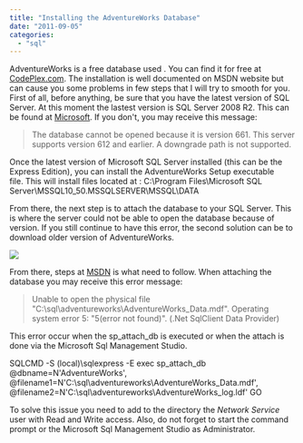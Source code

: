 ```yaml
---
title: "Installing the AdventureWorks Database"
date: "2011-09-05"
categories: 
  - "sql"
---
```


AdventureWorks is a free database used . You can find it for free at [CodePlex.com](http://msftdbprodsamples.codeplex.com/ "AdventureWorks Website"). The installation is well documented on MSDN website but can cause you some problems in few steps that I will try to smooth for you. First of all, before anything, be sure that you have the latest version of SQL Server. At this moment the lastest version is SQL Server 2008 R2. This can be found at [Microsoft](http://www.microsoft.com/sqlserver/en/us/editions/express.aspx "SQL Server Express 2008 R2 Download page"). If you don't, you may receive this message:

> The database cannot be opened because it is version 661. This server supports version 612 and earlier. A downgrade path is not supported.

Once the latest version of Microsoft SQL Server installed (this can be the Express Edition), you can install the AdventureWorks Setup executable file. This will install files located at : C:\\Program Files\\Microsoft SQL Server\\MSSQL10\_50.MSSQLSERVER\\MSSQL\\DATA

From there, the next step is to attach the database to your SQL Server. This is where the server could not be able to open the database because of version. If you still continue to have this error, the second solution can be to download older version of AdventureWorks.

![](images/sqlserver2008AdventureWorksDatabaseInstall-400x326.png)

From there, steps at [MSDN](http://msdn.microsoft.com/en-us/library/aa992075(v=vs.80).aspx "MSDN's steps to install AdventureWorks Database") is what need to follow. When attaching the database you may receive this error message:

> Unable to open the physical file "C:\\sql\\adventureworks\\AdventureWorks\_Data.mdf". Operating system error 5: "5(error not found)". (.Net SqlClient Data Provider)

This error occur when the sp\_attach\_db is executed or when the attach is done via the Microsoft Sql Management Studio.

SQLCMD -S (local)\\sqlexpress -E
exec sp\_attach\_db @dbname=N'AdventureWorks', @filename1=N'C:\\sql\\adventureworks\\AdventureWorks\_Data.mdf', @filename2=N'C:\\sql\\adventureworks\\AdventureWorks\_log.ldf'
GO

To solve this issue you need to add to the directory the _Network Service_ user with Read and Write access. Also, do not forget to start the command prompt or the Microsoft Sql Management Studio as Administrator.
